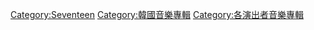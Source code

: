 [[Category:Seventeen|Category:Seventeen]]
[[Category:韓國音樂專輯|Category:韓國音樂專輯]]
[[Category:各演出者音樂專輯|Category:各演出者音樂專輯]]